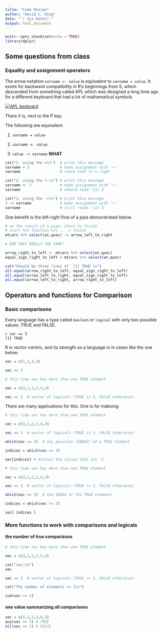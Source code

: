 ```yaml
---
title: "Code Review"
author: "David C. King"
date: "`r Sys.Date()`"
output: html_document
---
```


```r
knitr::opts_chunk$set(echo = TRUE)
library(dplyr)
```

## Some questions from class

### Equality and assignment operators

The arrow notation `varname <- value` is equivalent to `varname = value`. It exists for backward compatibility in R's beginnings from S, which descended from something called APL which was designed a long time ago for a different keyboard that had a lot of mathematical symbols.

[![APL keyboard](img/410px-APL-keybd2.svg.webp)](https://en.wikipedia.org/wiki/APL_(programming_language))

There it is, next to the P key.

The following are equivalent:

1. `varname = value`

2. `varname <- value`

3. `value -> varname` **WHAT**

```r
cat("1. using the =\n")  # print this message
varname = 3              # make assignment with '='
varname                  # check that it's right

cat("2. using the <-\n") # print this message
varname <- 3             # make assignment with '<-'
varname                  # should read `[1] 3`

cat("3. using the ->\n") # print this message
3 -> varname             # make assignment with '<-'
varname                  # still reads `[1] 3` 

```

One benefit is the left-right flow of a pipe demonstrated below.


```r

# as the result of a pipe: start to finish
# start %>% function %>% .. -> finish
mtcars %>% select(wt,qsec) -> arrow_left_to_right

# ARE THEY REALLY THE SAME?

arrow_right_to_left <- mtcars %>% select(wt,qsec) 
equal_sign_right_to_left = mtcars %>% select(wt,qsec) 

cat("Should be three lines of `[1] TRUE`\n")
all.equal(arrow_right_to_left, equal_sign_right_to_left)
all.equal(arrow_left_to_right, equal_sign_right_to_left)
all.equal(arrow_left_to_right, arrow_right_to_left)
```

## Operators and functions for Comparison

### Basic comparisons

Every language has a type called `boolean` or `logical` with only two possible values: TRUE and FALSE.

```
> var == 3
[1] TRUE
```

R is vector-centric, and its strength as a language is in cases like the one below:

```r

vec = c(1,2,3,4)

vec == 3
```



```r
# this time vec has more than one TRUE element

vec = c(3,1,2,3,4,3)

vec == 3  # vector of logicals (TRUE is 3, FALSE otherwise)
```


There are many applications for this. One is for indexing:


```r
# this time vec has more than one TRUE element

vec = c(3,1,2,3,4,3)

vec == 3  # vector of logicals (TRUE is 3, FALSE otherwise)

which(vec == 3)  # any position (INDEX) of a TRUE element

indices = which(vec == 3)

vec[indices] # extract the values that are '3'

```


```r
# this time vec has more than one TRUE element

vec = c(3,1,2,3,4,3)

vec >= 3  # vector of logicals (TRUE >= 3, FALSE otherwise)

which(vec >= 3)  # the INDEX of the TRUE elements

indices = which(vec >= 3)

vec[ indices ]

```

### More functions to work with comparisons and logicals

#### the number of true comparisons

```r
# this time vec has more than one TRUE element

vec = c(3,1,2,3,4,3)

cat("vec:\n")
vec

vec >= 3  # vector of logicals (TRUE >= 3, FALSE otherwise)

cat("The number of elements >= 3\n")

sum(vec >= 3)

```
#### one value summarizing all comparisons

```r
vec = c(3,1,2,3,4,3)
any(vec >= 3) # TRUE
all(vec >= 3) # FALSE

```
